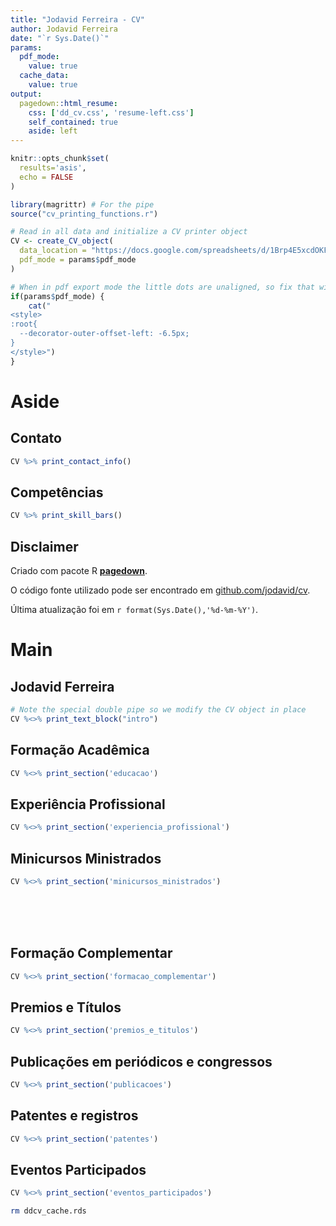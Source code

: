 ```yaml
---
title: "Jodavid Ferreira - CV"
author: Jodavid Ferreira
date: "`r Sys.Date()`"
params:
  pdf_mode:
    value: true
  cache_data:
    value: true
output:
  pagedown::html_resume:
    css: ['dd_cv.css', 'resume-left.css']
    self_contained: true
    aside: left
---
```


```r
knitr::opts_chunk$set(
  results='asis', 
  echo = FALSE
)

library(magrittr) # For the pipe
source("cv_printing_functions.r")

# Read in all data and initialize a CV printer object
CV <- create_CV_object(
  data_location = "https://docs.google.com/spreadsheets/d/1Brp4E5xcdOKFww3PCGKOV0_AzITMQF2QMERHgKdKvyI/edit?usp=sharing",
  pdf_mode = params$pdf_mode
)


```


```r
# When in pdf export mode the little dots are unaligned, so fix that with some conditional CSS.
if(params$pdf_mode) {
    cat("
<style>
:root{
  --decorator-outer-offset-left: -6.5px;
}
</style>")
}
```


Aside
================================================================================

<div class="perfil">
</div>

<!--
```r
# Build interactive network of positions colored by section
# and connected if they occurred in the same year
datadrivencv::build_network_logo(CV$entries_data)
```


```r
if(params$pdf_mode){
  cat("Visualizar este CV online através do link http://jodavid.github.io/cv/")
} else {
  cat("[<i class='fas fa-download'></i> Download do PDF deste CV](https://github.com/jodavid/cv/raw/master/jodavid_cv.pdf)")
}
```
-->


Contato {#contact}
--------------------------------------------------------------------------------

```r
CV %>% print_contact_info()
```



Competências {#skills}
--------------------------------------------------------------------------------

```r
CV %>% print_skill_bars()
```



Disclaimer {#disclaimer}
--------------------------------------------------------------------------------

Criado com pacote R [**pagedown**](https://github.com/rstudio/pagedown). 


O código fonte utilizado pode ser encontrado em
[github.com/jodavid/cv](https://github.com/jodavid/cv).

Última atualização foi em `r format(Sys.Date(),'%d-%m-%Y')`.



Main
================================================================================

Jodavid Ferreira {#title}
--------------------------------------------------------------------------------

```r
# Note the special double pipe so we modify the CV object in place
CV %<>% print_text_block("intro") 
```



Formação Acadêmica {data-icon=graduation-cap data-concise=true}
--------------------------------------------------------------------------------

```r
CV %<>% print_section('educacao')
```


Experiência Profissional {data-icon=suitcase}
--------------------------------------------------------------------------------

```r
CV %<>% print_section('experiencia_profissional')
```


Minicursos Ministrados {data-icon=laptop}
--------------------------------------------------------------------------------

```r
CV %<>% print_section('minicursos_ministrados')
```




<!-- These breaks just force a new page so section doesnt get cut off -->
<br>
<br>
<br>

Formação Complementar {data-icon=chalkboard-teacher}
--------------------------------------------------------------------------------


```r
CV %<>% print_section('formacao_complementar')
```



Premios e Títulos {data-icon=chart-line}
--------------------------------------------------------------------------------


```r
CV %<>% print_section('premios_e_titulos')
```



Publicações em periódicos e congressos {data-icon=book}
--------------------------------------------------------------------------------

```r
CV %<>% print_section('publicacoes')
```


Patentes e registros  {data-icon=newspaper}
--------------------------------------------------------------------------------

```r
CV %<>% print_section('patentes')
```

Eventos Participados  {data-icon=newspaper}
--------------------------------------------------------------------------------

```r
CV %<>% print_section('eventos_participados')
```

```bash
rm ddcv_cache.rds
```


